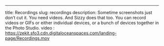 ---

title: Recordings
slug: recordings
description: Sometime screenshots just don’t cut it. You need videos. And Sizzy does that too. You can record videos or GIFs or either individual devices, or a bunch of devices together in the Photo Studio.
video : https://zekit.sfo3.cdn.digitaloceanspaces.com/landing-page/Recordings.mov
